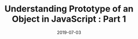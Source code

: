 ---
date: "2019-07-03"
title: "Understanding Prototype of an Object in JavaScript : Part 1"
categories:
  - JavaScript
---